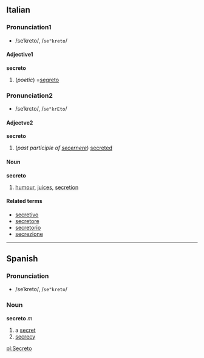 ==Italian==
===Pronunciation1===
* /seˈkreto/, /<tt>se"kreto</tt>/
====Adjective1====
'''secreto'''

# (''poetic'') =[[segreto]]

===Pronunciation2===
* /seˈkrɛto/, /<tt>se"krEto</tt>/
====Adjectve2====
'''secreto'''

# (''past participle of [[secernere]]'') [[secreted]]

====Noun====
'''secreto'''

# [[humour]], [[juice]]s, [[secretion]]

====Related terms====
*[[secretivo]]
*[[secretore]]
*[[secretorio]]
*[[secrezione]]

----

==Spanish==
===Pronunciation===
*/seˈkreto/, /<tt>se"kreto</tt>/

===Noun===
'''secreto''' ''m''

# a [[secret]]
# [[secrecy]]

[[pl:Secreto]]
